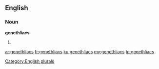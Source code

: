 ==English==

===Noun===
'''genethliacs'''

# {{plural of|genethliac}}

[[Category:English plurals]]

[[ar:genethliacs]]
[[fr:genethliacs]]
[[ku:genethliacs]]
[[my:genethliacs]]
[[te:genethliacs]]